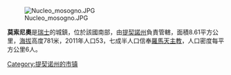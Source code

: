 [[Image:Nucleo_mosogno.JPG|right]]

'''莫索尼奧'''是[[瑞士|瑞士]]的城鎮，位於該國南部，由[[提契諾州|提契諾州]]負責管轄，面積8.61平方公里，[[海拔|海拔]]高度781米，2011年人口53，七成半人口信奉[[羅馬天主教|羅馬天主教]]，人口密度每平方公里6人。

{{Switzerland-geo-stub}}
[[Category:提契诺州的市镇|Category:提契诺州的市镇]]